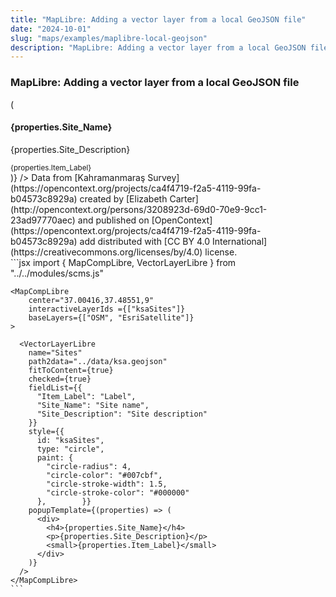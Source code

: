 ```yaml
---
title: "MapLibre: Adding a vector layer from a local GeoJSON file"
date: "2024-10-01"
slug: "maps/examples/maplibre-local-geojson"
description: "MapLibre: Adding a vector layer from a local GeoJSON file"
---
```



### MapLibre: Adding a vector layer from a local GeoJSON file

<div className="row mt-3 mb-5 border-top border-bottom py-3">
    <div className="col-6">
    <MapCompLibre 
      center="37.00416,37.48551,9"
      interactiveLayerIds={["ksaSites"]}
       baseLayers={["OSM", "EsriSatellite"]}
    >
      <VectorLayerLibre
        name="Sites"
        path2data="../data/ksa.geojson"
        fitToContent={true}
        checked={true}
        fieldList={{
          "Item_Label": "Label",
          "Site_Name": "Site name",
          "Site_Description": "Site description"
        }}
        style={{
          id: "ksaSites",
          type: "circle",
          paint: {
            "circle-radius": 4,
            "circle-color": "#007cbf",
            "circle-stroke-width": 1.5,
            "circle-stroke-color": "#000000"
          },
        }}
        popupTemplate={(properties) => (
          <div>
            <h4>{properties.Site_Name}</h4>
            <p>{properties.Site_Description}</p>
            <small>{properties.Item_Label}</small>
          </div>
        )}
      />
    </MapCompLibre>
    Data from [Kahramanmaraş Survey](https://opencontext.org/projects/ca4f4719-f2a5-4119-99fa-b04573c8929a) created by [Elizabeth Carter](http://opencontext.org/persons/3208923d-69d0-70e9-9cc1-23ad97770aec) and published on [OpenContext](https://opencontext.org/projects/ca4f4719-f2a5-4119-99fa-b04573c8929a) add distributed with [CC BY 4.0 International](https://creativecommons.org/licenses/by/4.0) license.

  </div>
  <div className="col-6">
    ```jsx
    import {
      MapCompLibre,
      VectorLayerLibre
    } from "../../modules/scms.js"

    <MapCompLibre
        center="37.00416,37.48551,9"
        interactiveLayerIds ={["ksaSites"]}
        baseLayers={["OSM", "EsriSatellite"]}
    >

      <VectorLayerLibre
        name="Sites"
        path2data="../data/ksa.geojson"
        fitToContent={true}
        checked={true}
        fieldList={{
          "Item_Label": "Label",
          "Site_Name": "Site name",
          "Site_Description": "Site description"
        }}
        style={{
          id: "ksaSites",
          type: "circle",
          paint: {
            "circle-radius": 4,
            "circle-color": "#007cbf",
            "circle-stroke-width": 1.5,
            "circle-stroke-color": "#000000"
          },        }}
        popupTemplate={(properties) => (
          <div>
            <h4>{properties.Site_Name}</h4>
            <p>{properties.Site_Description}</p>
            <small>{properties.Item_Label}</small>
          </div>
        )}
      />
    </MapCompLibre>
    ```

  </div>
</div>
